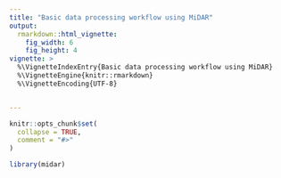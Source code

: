 ```yaml
---
title: "Basic data processing workflow using MiDAR"
output: 
  rmarkdown::html_vignette:
    fig_width: 6
    fig_height: 4
vignette: >
  %\VignetteIndexEntry{Basic data processing workflow using MiDAR}
  %\VignetteEngine{knitr::rmarkdown}
  %\VignetteEncoding{UTF-8}


---
```


```r
knitr::opts_chunk$set(
  collapse = TRUE,
  comment = "#>"
)
```

```r
library(midar)
```

